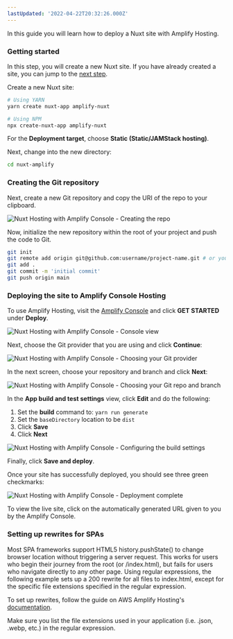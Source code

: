 ```yaml
---
lastUpdated: '2022-04-22T20:32:26.000Z'
---
```

In this guide you will learn how to deploy a Nuxt site with Amplify Hosting.

### Getting started

<Callout>

In this step, you will create a new Nuxt site. If you have already created a site, you can jump to the [next step](#creating-the-git-repository).

</Callout>

Create a new Nuxt site:

```sh
# Using YARN
yarn create nuxt-app amplify-nuxt

# Using NPM
npx create-nuxt-app amplify-nuxt
```

For the __Deployment target__, choose __Static (Static/JAMStack hosting)__.

Next, change into the new directory:

```sh
cd nuxt-amplify
```

### Creating the Git repository

Next, create a new Git repository and copy the URI of the repo to your clipboard.

![Nuxt Hosting with Amplify Console - Creating the repo](/images/hosting/nuxt/1.png)

Now, initialize the new repository within the root of your project and push the code to Git.

```sh
git init
git remote add origin git@github.com:username/project-name.git # or your git repository location
git add .
git commit -m 'initial commit'
git push origin main
```

### Deploying the site to Amplify Console Hosting

To use Amplify Hosting, visit the [Amplify Console](https://console.aws.amazon.com/amplify/home) and click __GET STARTED__ under __Deploy__.

![Nuxt Hosting with Amplify Console - Console view](/images/hosting/nuxt/2.png)

Next, choose the Git provider that you are using and click __Continue__:

![Nuxt Hosting with Amplify Console - Choosing your Git provider](/images/hosting/nuxt/3.png)

In the next screen, choose your repository and branch and click __Next__:

![Nuxt Hosting with Amplify Console - Choosing your Git repo and branch](/images/hosting/nuxt/4.png)

In the __App build and test settings__ view, click __Edit__ and do the following:

1. Set the __build__ command to: `yarn run generate`
2. Set the `baseDirectory` location to be `dist`
3. Click __Save__
4. Click __Next__

![Nuxt Hosting with Amplify Console - Configuring the build settings](/images/hosting/nuxt/5.png)

Finally, click __Save and deploy__.

Once your site has successfully deployed, you should see three green checkmarks:

![Nuxt Hosting with Amplify Console - Deployment complete](/images/hosting/nuxt/6.png)

To view the live site, click on the automatically generated URL given to you by the Amplify Console.

### Setting up rewrites for SPAs

Most SPA frameworks support HTML5 history.pushState() to change browser location without triggering a server request. This works for users who begin their journey from the root (or /index.html), but fails for users who navigate directly to any other page. Using regular expressions, the following example sets up a 200 rewrite for all files to index.html, except for the specific file extensions specified in the regular expression.

To set up rewrites, follow the guide on AWS Amplify Hosting's [documentation](https://docs.aws.amazon.com/amplify/latest/userguide/redirects.html#redirects-for-single-page-web-apps-spa).

<Callout>
Make sure you list the file extensions used in your application (i.e. .json, .webp, etc.) in the regular expression.
</Callout>
